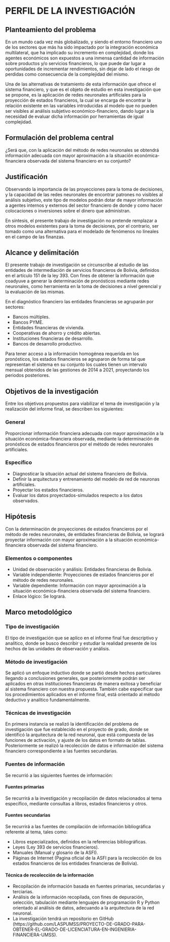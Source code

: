 
# PERFIL DE LA INVESTIGACIÓN

## Planteamiento del problema

En un mundo cada vez más globalizado, y siendo el entorno financiero uno de los sectores que más ha sido impactado por la integración económica multilateral, que ha implicado su incremento en complejidad, donde los agentes económicos son expuestos a una inmensa cantidad de información sobre productos y/o servicios financieros, lo que puede dar lugar a oportunidades de incrementar rendimientos, sin dejar de lado el riesgo de perdidas como consecuencia de la complejidad del mismo.

Una de las alternativas de tratamiento de esta información que ofrece el sistema financiero, y que es el objeto de estudio en esta investigación que se propone, es la aplicación de redes neuronales artificiales para la proyección de estados financieros, la cual se encarga de encontrar la relación existente en las variables introducidas al modelo que no pueden ser visibles al análisis subjetivo económico-financiero, dando lugar a la necesidad de evaluar dicha información por herramientas de igual complejidad.

\begin{figure}[h!]
\centering
\caption{Arbol de problemas}
\includegraphics[width=15cm, height=10cm]{RECURSOS-INVESTIGACION/001-PERFIL-DEL-PROYECTO/arbol-de-problemas.png}
\floatfoot{Fuente: Elaboración propia.}
\end{figure}


## Formulación del problema central

¿Será que, con la aplicación del método de redes neuronales se obtendrá información adecuada con mayor aproximación a la situación económica-financiera observada del sistema financiero en su conjunto?

## Justificación

Observando la importancia de las proyecciones para la toma de decisiones, y la capacidad de las redes neuronales de encontrar patrones no visibles al análisis subjetivo, este tipo de modelos podrán dotar de mayor información a agentes internos y externos del sector financiero de donde y como hacer colocaciones o inversiones sobre el dinero que administran.

En síntesis, el presente trabajo de investigación no pretende remplazar a otros modelos existentes para la toma de decisiones, por el contrario, ser tomado como una alternativa para el modelado de fenómenos no lineales en el campo de las finanzas. 


## Alcance y delimitación

El presente trabajo de investigación se circunscribe al estudio de las entidades de intermediación de servicios financieros de Bolivia, definidos en el artículo 151 de la ley 393. Con fines de obtener la información que coadyuve a generar la determinación de pronósticos mediante redes neuronales, como herramienta en la toma de decisiones a nivel gerencial y la evaluación de las mismas.

En el diagnóstico financiero las entidades financieras se agruparán por sectores:

- Bancos múltiples.
- Bancos PYME.
- Entidades financieras de vivienda.
- Cooperativas de ahorro y crédito abiertas.
- Instituciones financieras de desarrollo.
- Bancos de desarrollo productivo.

Para tener acceso a la información homogénea requerida en los pronósticos, los estados financieros se agruparon de forma tal que representan el sistema en su conjunto los cuales tienen un intervalo mensual obtenidos de las gestiones de 2014 a 2021, proyectando los periodos posteriores. 

## Objetivos de la investigación

Entre los objetivos propuestos para viabilizar el tema de investigación y la realización del informe final, se describen los siguientes:

### General 

Proporcionar información financiera adecuada con mayor aproximación a la situación económica-financiera observada, mediante la determinación de pronósticos de estados financieros por el método de redes neuronales artificiales.

### Específico 

- Diagnosticar la situación actual del sistema financiero de Bolivia.
- Definir la arquitectura y entrenamiento del modelo de red de neuronas artificiales.
- Proyectar los estados financieros.
- Evaluar los datos proyectados-simulados respecto a los datos observados.

## Hipótesis

Con la determinación de proyecciones de estados financieros por el método de redes neuronales, de entidades financieras de Bolivia, se logrará proyectar información con mayor aproximación a la situación económica-financiera observada del sistema financiero.

### Elementos o componentes

- Unidad de observación y análisis: Entidades financieras de Bolivia.
- Variable independiente: Proyecciones de estados financieros por el método de redes neuronales.
- Variable dependiente: Información con mayor aproximación a la situación económica-financiera observada del sistema financiero.
- Enlace lógico: Se logrará.

\newpage
## Marco metodológico

### Tipo de investigación

El tipo de investigación que se aplico en el informe final fue descriptivo y analítico, donde se busco describir y estudiar la realidad presente de los hechos de las unidades de observación y análisis.

### Método de investigación

Se aplicó un enfoque inductivo donde se partió desde hechos particulares llegando a conclusiones generales, que posteriormente podrán ser aplicados en otras instituciones financieras de manera exitosa y beneficiar al sistema financiero con nuestra propuesta. También cabe especificar que los procedimientos aplicados en el informe final, está orientado al método deductivo y analítico fundamentalmente.

### Técnicas de investigación

En primera instancia se realizó la identificación del problema de investigación que fue establecido en el proyecto de grado, donde se identificó la arquitectura de la red neuronal, que está compuesta de las funciones de activación, y ajuste de los datos en formato de tablas. Posteriormente se realizó la recolección de datos e información del sistema financiero correspondiente a las fuentes secundarias.

### Fuentes de información

Se recurrió a las siguientes fuentes de información:

#### Fuentes primarias

Se recurrirá a la investigación y recopilación de datos relacionados al tema específico, mediante
consultas a libros, estados financieros y otros.

#### Fuentes secundarias

Se recurrirá a las fuentes de compilación de información bibliográfica referente al tema, tales como: 

- Libros especializados, definidos en la referencias bibliográficas. 
- Leyes (Ley 393 de servicios financieros). 
- Manuales (Manual y glosario de la ASFI). 
- Páginas de Internet (Pagina oficial de la ASFI para la recolección de los estados financieros de los entidades financieras de Bolivia).

#### Técnica de recolección de la información

- Recopilación de información basada en fuentes primarias, secundarias y terciarias.
- Análisis de la información recopilada, con fines de depuración, selección, tabulación mediante lenguajes de programación R y Python orientado al análisis de datos, adecuando a la arquitectura de la red neuronal.
- La investigación tendrá un repositorio en GitHub (https://github.com/LASPUMSS/PROYECTO-DE-GRADO-PARA-OBTENER-EL-GRADO-DE-LICENCIATURA-EN-INGENIERIA-FINANCIERA-UMSS).


\newpage
\input{RECURSOS-INVESTIGACION/001-PERFIL-DEL-PROYECTO/tabla-marco-metodico}




